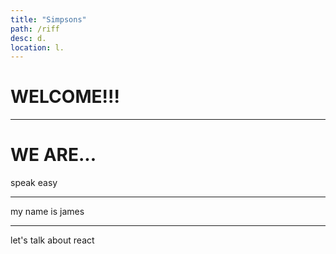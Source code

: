 ```yaml
---
title: "Simpsons"
path: /riff
desc: d.
location: l.
---
```



# WELCOME!!!


<Utils />

---

# WE ARE...
speak easy


<Utils />

---

my name is james


<Utils />

---

let's talk about react
<Utils />